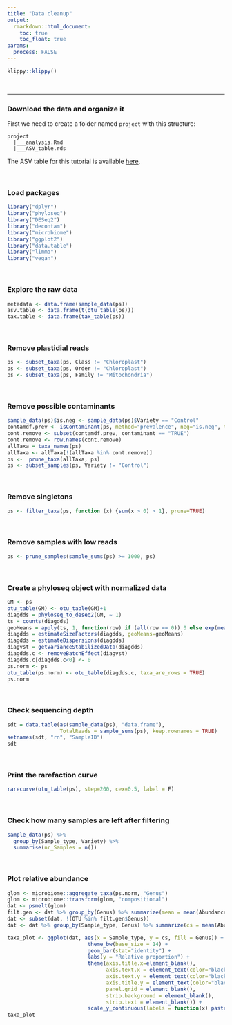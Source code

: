 ```yaml
---
title: "Data cleanup"
output:
  rmarkdown::html_document:
    toc: true
    toc_float: true
params:
  process: FALSE
---
```


```r
klippy::klippy()
```

<br>

----

### Download the data and organize it

First we need to create a folder named `project` with this structure:

```
project
  |___analysis.Rmd
  |___ASV_table.rds
```


The ASV table for this tutorial is available [here](https://github.com/amalacrino/files_tutorials/blob/main/WWU_tutorial_3/ASV_table.rds).

<br>

### Load packages

```r
library("dplyr")
library("phyloseq")
library("DESeq2")
library("decontam")
library("microbiome")
library("ggplot2")
library("data.table")
library("limma")
library("vegan")
```

<br>

### Explore the raw data

```r
metadata <- data.frame(sample_data(ps))
asv.table <- data.frame(t(otu_table(ps)))
tax.table <- data.frame(tax_table(ps))
```

<br>

### Remove plastidial reads

```r
ps <- subset_taxa(ps, Class != "Chloroplast")
ps <- subset_taxa(ps, Order != "Chloroplast")
ps <- subset_taxa(ps, Family != "Mitochondria")
```

<br>

### Remove possible contaminants

```r
sample_data(ps)$is.neg <- sample_data(ps)$Variety == "Control"
contamdf.prev <- isContaminant(ps, method="prevalence", neg="is.neg", threshold = 0.05)
cont.remove <- subset(contamdf.prev, contaminant == "TRUE")
cont.remove <- row.names(cont.remove)
allTaxa = taxa_names(ps)
allTaxa <- allTaxa[!(allTaxa %in% cont.remove)]
ps <-  prune_taxa(allTaxa, ps)
ps <- subset_samples(ps, Variety != "Control")
```

<br>

### Remove singletons

```r
ps <- filter_taxa(ps, function (x) {sum(x > 0) > 1}, prune=TRUE)
```

<br>

### Remove samples with low reads

```r
ps <- prune_samples(sample_sums(ps) >= 1000, ps)
```

<br>

### Create a phyloseq object with normalized data

```r
GM <- ps
otu_table(GM) <- otu_table(GM)+1
diagdds = phyloseq_to_deseq2(GM, ~ 1)
ts = counts(diagdds)
geoMeans = apply(ts, 1, function(row) if (all(row == 0)) 0 else exp(mean(log(row[row != 0]))))
diagdds = estimateSizeFactors(diagdds, geoMeans=geoMeans)
diagdds = estimateDispersions(diagdds)
diagvst = getVarianceStabilizedData(diagdds)
diagdds.c <- removeBatchEffect(diagvst)
diagdds.c[diagdds.c<0] <- 0
ps.norm <- ps
otu_table(ps.norm) <- otu_table(diagdds.c, taxa_are_rows = TRUE)
ps.norm
```

<br>

### Check sequencing depth

```r
sdt = data.table(as(sample_data(ps), "data.frame"),
                 TotalReads = sample_sums(ps), keep.rownames = TRUE)
setnames(sdt, "rn", "SampleID")
sdt
```

<br>

### Print the rarefaction curve

```r
rarecurve(otu_table(ps), step=200, cex=0.5, label = F)
```

<br>

### Check how many samples are left after filtering

```r
sample_data(ps) %>%
  group_by(Sample_type, Variety) %>%
  summarise(nr_Samples = n())
```

<br>

### Plot relative abundance

```r
glom <- microbiome::aggregate_taxa(ps.norm, "Genus")
glom <- microbiome::transform(glom, "compositional")
dat <- psmelt(glom)
filt.gen <- dat %>% group_by(Genus) %>% summarize(mean = mean(Abundance)) %>% filter(mean <= 0.01)
dat <- subset(dat, !(OTU %in% filt.gen$Genus))
dat <- dat %>% group_by(Sample_type, Genus) %>% summarize(cs = mean(Abundance)) %>% mutate(cs = cs/sum(cs)) 

taxa_plot <- ggplot(dat, aes(x = Sample_type, y = cs, fill = Genus)) +
                          theme_bw(base_size = 14) +
                          geom_bar(stat="identity") +
                          labs(y = "Relative proportion") +
                          theme(axis.title.x=element_blank(),
                                axis.text.x = element_text(color="black", angle = 45, hjust = 1),
                                axis.text.y = element_text(color="black"),
                                axis.title.y = element_text(color="black"),
                                panel.grid = element_blank(),
                                strip.background = element_blank(),
                                strip.text = element_blank()) +
                          scale_y_continuous(labels = function(x) paste0(x*100, "%"))
taxa_plot
```








